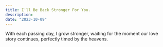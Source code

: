```yaml
---
title: I'll Be Back Stronger For You.
description:
date: "2023-10-09"
---
```


With each passing day, I grow stronger, waiting for the moment our love story continues, perfectly timed by the heavens.
